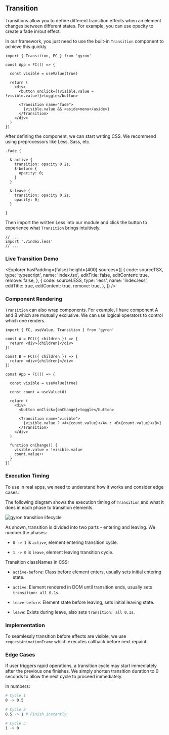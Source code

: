 
## Transition

Transitions allow you to define different transition effects when an element changes between different states. For example, you can use opacity to create a fade in/out effect.

In our framework, you just need to use the built-in `Transition` component to achieve this quickly.

```tsx filename=index.tsx
import { Transition, FC } from 'gyron'

const App = FC(() => {

  const visible = useValue(true)

  return (
    <div>
      <button onClick={(visible.value = !visible.value)}>toggle</button>
      
      <Transition name="fade">
        {visible.value && <aside>menu</aside>}
      </Transition>
    </div>
  )
})
```

After defining the component, we can start writing CSS. We recommend using preprocessors like Less, Sass, etc.

```less filename=index.less
.fade {

  &-active {
    transition: opacity 0.2s;
    $-before {
      opacity: 0;
    }
  }
  
  &-leave {
    transition: opacity 0.2s;
    opacity: 0;
  }

}
```

Then import the written Less into our module and click the button to experience what `Transition` brings intuitively.

```tsx filename=index.tsx line=2 
// ...
import './index.less'
// ...
```

### Live Transition Demo


<Explorer
  hasPadding={false}
  height={400}
  sources={[
    {
      code: sourceTSX,
      type: 'typescript',
      name: 'index.tsx',
      editTitle: false,
      editContent: true,
      remove: false,
    },
    {
      code: sourceLESS,
      type: 'less',
      name: 'index.less',
      editTitle: true,
      editContent: true, 
      remove: true,
    },
  ]}
/>

### Component Rendering

`Transition` can also wrap components. For example, I have component A and B which are mutually exclusive. We can use logical operators to control which one renders.

```tsx
import { FC, useValue, Transition } from 'gyron'

const A = FC(({ children }) => {
  return <div>{children}</div>
})

const B = FC(({ children }) => {
  return <div>{children}</div> 
})

const App = FC(() => {

  const visible = useValue(true)

  const count = useValue(0)

  return (
    <div>
      <button onClick={onChange}>toggle</button>
      
      <Transition name="visible">
        {visible.value ? <A>{count.value}</A> : <B>{count.value}</B>}
      </Transition>
    </div>
  )
  
  function onChange() {
    visible.value = !visible.value
    count.value++ 
  }
})
```

### Execution Timing 

To use in real apps, we need to understand how it works and consider edge cases.

The following diagram shows the execution timing of `Transition` and what it does in each phase to transition elements.

![gyron transition lifecycle](/assets/image/transition.png)

As shown, transition is divided into two parts - entering and leaving. We number the phases:

- `0 -> 1` is `active`, element entering transition cycle.

- `1 -> 0` is `leave`, element leaving transition cycle.

Transition classNames in CSS:

- `active-before`: Class before element enters, usually sets initial entering state.

- `active`: Element rendered in DOM until transition ends, usually sets `transition: all 0.1s`.

- `leave-before`: Element state before leaving, sets initial leaving state.

- `leave`: Exists during leave, also sets `transition: all 0.1s`. 

### Implementation 

To seamlessly transition before effects are visible, we use `requestAnimationFrame` which executes callback before next repaint.

### Edge Cases

If user triggers rapid operations, a transition cycle may start immediately after the previous one finishes. We simply shorten transition duration to 0 seconds to allow the next cycle to proceed immediately.

In numbers:

```bash
# Cycle 1  
0 -> 0.5

# Cycle 2
0.5 -> 1 # Finish instantly 

# Cycle 3
1 -> 0
```
